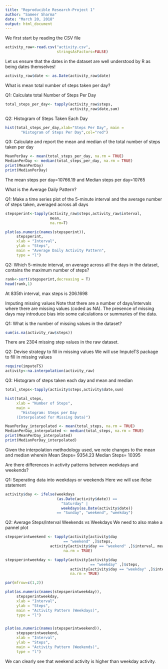 ---
title: "Reproducible Research-Project 1"
author: "Sameer Sharma"
date: "March 20, 2018"
output: html_document
---
We first start by reading the CSV file

```{r}

activity_raw<-read.csv("activity.csv",
                       stringsAsFactors=FALSE)
```

Let us ensure that the dates in the dataset are well understood by R as being dates themselves!

```{r}
activity_raw$date <- as.Date(activity_raw$date)
```

What is mean total number of steps taken per day?

Q1:  Calculate total Number of Steps Per Day
```{r}
total_steps_per_day<- tapply(activity_raw$steps,
                             activity_raw$date,sum)
```
Q2:   Histogram of Steps Taken Each Day
```{r}
hist(total_steps_per_day,xlab="Steps Per Day", main = 
       "Histogram of Steps Per Day",col="red")
```
Q3:  Calculate and report the mean and median of the total number of steps taken per day
```{r}
MeanPerDay <- mean(total_steps_per_day, na.rm = TRUE)
MedianPerDay <- median(total_steps_per_day, na.rm = TRUE)
print(MeanPerDay)
print(MedianPerDay)

```
The mean steps per day=10766.19 and 
Median steps per day=10765

What is the Average Daily Pattern?

Q1:  Make a time series plot of the 5-minute interval 
and the average number of steps taken, averaged across all days
```{r}
stepsperint<-tapply(activity_raw$steps,activity_raw$interval,
                    mean,
                    na.rm=T)

plot(as.numeric(names(stepsperint)), 
     stepsperint, 
     xlab = "Interval", 
     ylab = "Steps", 
     main = "Average Daily Activity Pattern", 
     type = "l")
```
Q2:  Which 5-minute interval, on average across all the 
days in the dataset, contains the maximum number of steps?
```{r}
rank<-sort(stepsperint,decreasing = T)
head(rank,1)
```
At 835th interval, max steps is 206.1698

Imputing missing values
Note that there are a number of days/intervals where there are missing values (coded as NA). The presence of missing days may introduce bias into some calculations or summaries of the data.

Q1: What is the number of missing values in the dataset?
```{r}
sum(is.na(activity_raw$steps))
```
There are 2304 missing step values in the raw dataset.

Q2: Devise strategy to fill in missing values
We will use ImputeTS package to fill in missing values
```{r}
require(imputeTS)
activity<-na.interpolation(activity_raw)
```

Q3: Histogram of steps taken each day and mean and median
```{r}

total_steps<-tapply(activity$steps,activity$date,sum)

hist(total_steps, 
     xlab = "Number of Steps", 
     main = 
       "Histogram: Steps per Day 
     (Interpolated for Missing Data)")

MeanPerDay_interpolated <- mean(total_steps, na.rm = TRUE)
MedianPerDay_interpolated <- median(total_steps, na.rm = TRUE)
print(MeanPerDay_interpolated)
print(MedianPerDay_interpolated)
```
Given the interpolation methodology used, we note changes to the mean and median wherein 
                Mean Steps= 9354.23
                Median Steps= 10395

Are there differences in activity patterns between weekdays and weekends?

Q1:  Seperating data into weekdays or weekends
Here we will use ifelse statement
```{r}
activity$day <- ifelse(weekdays
                       (as.Date(activity$date)) == 
                         "Saturday" | 
                         weekdays(as.Date(activity$date)) 
                       == "Sunday", "weekend", "weekday")
```

Q2:  Average Steps/Interval Weekends vs Weekdays We need to also make a  pannel plot
```{r}
stepsperintweekend <- tapply(activity[activity$day 
                          == "weekend" ,]$steps, 
                    activity[activity$day == "weekend" ,]$interval, mean, 
                          na.rm = TRUE)

stepsperintweekday <- tapply(activity[activity$day 
                                      == "weekday" ,]$steps, 
                             activity[activity$day == "weekday" ,]$interval, mean, 
                             na.rm = TRUE)

par(mfrow=c(1,2))

plot(as.numeric(names(stepsperintweekday)), 
     stepsperintweekday, 
     xlab = "Interval", 
     ylab = "Steps", 
     main = "Activity Pattern (Weekdays)", 
     type = "l")


plot(as.numeric(names(stepsperintweekend)), 
     stepsperintweekend, 
     xlab = "Interval", 
     ylab = "Steps", 
     main = "Activity Pattern (Weekends)", 
     type = "l")
```

We can clearly see that weekend activity is higher than weekday activity.






